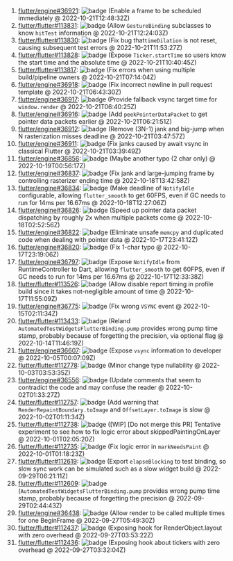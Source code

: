 1. [flutter/engine#36921](https://github.com/flutter/engine/pull/36921): ![badge](https://img.shields.io/github/pulls/detail/state/flutter/engine/36921) (Enable a frame to be scheduled immediately @ 2022-10-21T12:48:32Z)
2. [flutter/flutter#113831](https://github.com/flutter/flutter/pull/113831): ![badge](https://img.shields.io/github/pulls/detail/state/flutter/flutter/113831) (Allow `GestureBinding` subclasses to know `hitTest` information @ 2022-10-21T12:24:03Z)
3. [flutter/flutter#113830](https://github.com/flutter/flutter/pull/113830): ![badge](https://img.shields.io/github/pulls/detail/state/flutter/flutter/113830) (Fix bug that`timeDilation` is not reset, causing subsequent test errors @ 2022-10-21T11:53:27Z)
4. [flutter/flutter#113828](https://github.com/flutter/flutter/pull/113828): ![badge](https://img.shields.io/github/pulls/detail/state/flutter/flutter/113828) (Expose `Ticker.startTime` so users know the start time and the absolute time @ 2022-10-21T10:40:45Z)
5. [flutter/flutter#113817](https://github.com/flutter/flutter/pull/113817): ![badge](https://img.shields.io/github/pulls/detail/state/flutter/flutter/113817) (Fix errors when using multiple build/pipeline owners @ 2022-10-21T07:14:04Z)
6. [flutter/engine#36918](https://github.com/flutter/engine/pull/36918): ![badge](https://img.shields.io/github/pulls/detail/state/flutter/engine/36918) (Fix incorrect newline in pull request template @ 2022-10-21T06:43:30Z)
7. [flutter/engine#36917](https://github.com/flutter/engine/pull/36917): ![badge](https://img.shields.io/github/pulls/detail/state/flutter/engine/36917) (Provide fallback vsync target time for `window.render` @ 2022-10-21T06:40:25Z)
8. [flutter/engine#36916](https://github.com/flutter/engine/pull/36916): ![badge](https://img.shields.io/github/pulls/detail/state/flutter/engine/36916) (Add `peekPointerDataPacket` to get pointer data packets earlier @ 2022-10-21T06:21:51Z)
9. [flutter/engine#36912](https://github.com/flutter/engine/pull/36912): ![badge](https://img.shields.io/github/pulls/detail/state/flutter/engine/36912) (Remove (3N-1) jank and big-jump when N rasterization misses deadline @ 2022-10-21T03:47:57Z)
10. [flutter/engine#36911](https://github.com/flutter/engine/pull/36911): ![badge](https://img.shields.io/github/pulls/detail/state/flutter/engine/36911) (Fix janks caused by await vsync in classical Flutter @ 2022-10-21T03:39:49Z)
11. [flutter/engine#36856](https://github.com/flutter/engine/pull/36856): ![badge](https://img.shields.io/github/pulls/detail/state/flutter/engine/36856) (Maybe another typo (2 char only) @ 2022-10-19T00:56:17Z)
12. [flutter/engine#36837](https://github.com/flutter/engine/pull/36837): ![badge](https://img.shields.io/github/pulls/detail/state/flutter/engine/36837) (Fix jank and large-jumping frame by controlling rasterizer ending time @ 2022-10-18T13:42:58Z)
13. [flutter/engine#36834](https://github.com/flutter/engine/pull/36834): ![badge](https://img.shields.io/github/pulls/detail/state/flutter/engine/36834) (Make deadline of `NotifyIdle` configurable, allowing `flutter_smooth` to get 60FPS, even if GC needs to run for 14ms per 16.67ms @ 2022-10-18T12:27:06Z)
14. [flutter/engine#36826](https://github.com/flutter/engine/pull/36826): ![badge](https://img.shields.io/github/pulls/detail/state/flutter/engine/36826) (Speed up pointer data packet dispatching by roughly 2x when multiple packets come @ 2022-10-18T02:52:56Z)
15. [flutter/engine#36822](https://github.com/flutter/engine/pull/36822): ![badge](https://img.shields.io/github/pulls/detail/state/flutter/engine/36822) (Eliminate unsafe `memcpy` and duplicated code when dealing with pointer data @ 2022-10-17T23:41:12Z)
16. [flutter/engine#36820](https://github.com/flutter/engine/pull/36820): ![badge](https://img.shields.io/github/pulls/detail/state/flutter/engine/36820) (Fix 1-char typo @ 2022-10-17T23:19:06Z)
17. [flutter/engine#36797](https://github.com/flutter/engine/pull/36797): ![badge](https://img.shields.io/github/pulls/detail/state/flutter/engine/36797) (Expose `NotifyIdle` from RuntimeController to Dart, allowing `flutter_smooth` to get 60FPS, even if GC needs to run for 14ms per 16.67ms @ 2022-10-17T12:33:38Z)
18. [flutter/flutter#113526](https://github.com/flutter/flutter/pull/113526): ![badge](https://img.shields.io/github/pulls/detail/state/flutter/flutter/113526) (Allow disable report timing in profile build since it takes not-negligible amount of time @ 2022-10-17T11:55:09Z)
19. [flutter/engine#36775](https://github.com/flutter/engine/pull/36775): ![badge](https://img.shields.io/github/pulls/detail/state/flutter/engine/36775) (Fix wrong `VSYNC` event @ 2022-10-15T02:11:34Z)
20. [flutter/flutter#113433](https://github.com/flutter/flutter/pull/113433): ![badge](https://img.shields.io/github/pulls/detail/state/flutter/flutter/113433) (Reland `AutomatedTestWidgetsFlutterBinding.pump` provides wrong pump time stamp, probably because of forgetting the precision, via optional flag @ 2022-10-14T11:46:19Z)
21. [flutter/engine#36607](https://github.com/flutter/engine/pull/36607): ![badge](https://img.shields.io/github/pulls/detail/state/flutter/engine/36607) (Expose `vsync` information to developer @ 2022-10-05T00:07:09Z)
22. [flutter/flutter#112778](https://github.com/flutter/flutter/pull/112778): ![badge](https://img.shields.io/github/pulls/detail/state/flutter/flutter/112778) (Minor change type nullability @ 2022-10-03T03:53:35Z)
23. [flutter/engine#36556](https://github.com/flutter/engine/pull/36556): ![badge](https://img.shields.io/github/pulls/detail/state/flutter/engine/36556) (Update comments that seem to contradict the code and may confuse the reader @ 2022-10-02T01:33:27Z)
24. [flutter/flutter#112757](https://github.com/flutter/flutter/pull/112757): ![badge](https://img.shields.io/github/pulls/detail/state/flutter/flutter/112757) (Add warning that `RenderRepaintBoundary.toImage` and `OffsetLayer.toImage` is slow @ 2022-10-02T01:11:34Z)
25. [flutter/flutter#112738](https://github.com/flutter/flutter/pull/112738): ![badge](https://img.shields.io/github/pulls/detail/state/flutter/flutter/112738) ([WIP] [Do not merge this PR] Tentative experiment to see how to fix logic error about skippedPaintingOnLayer @ 2022-10-01T02:05:20Z)
26. [flutter/flutter#112735](https://github.com/flutter/flutter/pull/112735): ![badge](https://img.shields.io/github/pulls/detail/state/flutter/flutter/112735) (Fix logic error in `markNeedsPaint` @ 2022-10-01T01:18:23Z)
27. [flutter/flutter#112619](https://github.com/flutter/flutter/pull/112619): ![badge](https://img.shields.io/github/pulls/detail/state/flutter/flutter/112619) (Export `elapseBlocking` to test binding, so slow sync work can be simulated such as a slow widget build @ 2022-09-29T06:21:11Z)
28. [flutter/flutter#112609](https://github.com/flutter/flutter/pull/112609): ![badge](https://img.shields.io/github/pulls/detail/state/flutter/flutter/112609) (`AutomatedTestWidgetsFlutterBinding.pump` provides wrong pump time stamp, probably because of forgetting the precision @ 2022-09-29T02:44:43Z)
29. [flutter/engine#36438](https://github.com/flutter/engine/pull/36438): ![badge](https://img.shields.io/github/pulls/detail/state/flutter/engine/36438) (Allow render to be called multiple times for one BeginFrame @ 2022-09-27T05:49:30Z)
30. [flutter/flutter#112437](https://github.com/flutter/flutter/pull/112437): ![badge](https://img.shields.io/github/pulls/detail/state/flutter/flutter/112437) (Exposing hook for RenderObject.layout with zero overhead @ 2022-09-27T03:53:22Z)
31. [flutter/flutter#112436](https://github.com/flutter/flutter/pull/112436): ![badge](https://img.shields.io/github/pulls/detail/state/flutter/flutter/112436) (Exposing hook about tickers with zero overhead @ 2022-09-27T03:32:04Z)